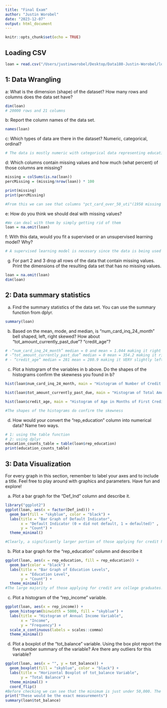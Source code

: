 ```yaml
---
title: "Final Exam"
author: "Justin Worobel"
date: "2023-12-07"
output: html_document
---
```


```r
knitr::opts_chunk$set(echo = TRUE)
```

## Loading CSV

```r
loan = read.csv("/Users/justinworobel/Desktop/Data180-Justin-Worobel/loan_default_data_set.csv")
```

## 1: Data Wrangling

a: What is the dimension (shape) of the dataset? How many rows and columns does the data set have?

```r
dim(loan)
# 20000 rows and 21 columns
```

b: Report the column names of the data set.

```r
names(loan)
```

c: Which types of data are there in the dataset? Numeric, categorical, ordinal?

```r
# The data is mostly numeric with categorical data representing education levels 
```

d: Which columns contain missing values and how much (what percent) of those columns are missing?

```r
missing = colSums(is.na(loan))
percMissing = (missing/nrow(loan)) * 100

print(missing)
print(percMissing)

#From this we can see that columns "pct_card_over_50_uti"(1958 missing values) and "rep_income"(1559 missing values) both have missing values. The percentage of missing values are 9.790% and 7.795% respectivley 
```

e: How do you think we should deal with missing values?

```r
#We can deal with them by simply getting rid of them
loan = na.omit(loan)
```

f: With this data, would you fit a supervised or an unsupervised learning model? Why?

```r
# A supervised learning model is necesary since the data is being used to predict an outcome. In this case we are using the data to predict whether a candidate should get a loan based on numerous variables. 
```

g.  For part 2 and 3 drop all rows of the data that contain missing values. Print the dimensions of the resulting data set that has no missing values.

```r
loan = na.omit(loan)
dim(loan)
```

## 2: Data summary statistics

a.  Find the summary statistics of the data set. You can use the summary function from dplyr.\

```r
summary(loan)
```

b.  Based on the mean, mode, and median, is "num_card_inq_24_month" bell shaped, left, right skewed? How about "tot_amount_currently_past_due"? "credit_age"?

```r
# -“num_card_inq_24_month” median = 0 and mean = 1.044 making it right skewed since the mean is greater
# -“tot_amount_currently_past_due” median = 0 mean = 354.2 making it right skewed 
# - “credit_age” median = 281 mean = 280.9 making it VERY slightly left skewed but should be approximated as bell-shaped
```

c.  Plot a histogram of the variables in b above. Do the shapes of the histograms confirm the skewness you found in b?

```r
hist(loan$num_card_inq_24_month, main = "Histogram of Number of Credit Card Inquiries in Last 24 Months", xlab = "Value")

hist(loan$tot_amount_currently_past_due, main = "Histogram of Total Amount Past due for all Credit Accounts", xlab = "Value")

hist(loan$credit_age, main = "Histogram of Age in Months of First Credit Product Obtained by Applicant", xlab = "Value")

#The shapes of the histograms do confirm the skewness 
```

d.  How would your convert the "rep_education" column into numerical data? Name two ways.

```r
# 1: using the table function
# 2: using dplyr
education_counts_table = table(loan$rep_education)
print(education_counts_table)
```

## 3: Data Visualization

For every graph in this section, remember to label your axes and to include a title. Feel free to play around with graphics and parameters. Have fun and explore!

a.  Plot a bar graph for the "Def_Ind" column and describe it.

```r
library("ggplot2")
ggplot(loan, aes(x = factor(Def_ind))) +
  geom_bar(fill = "skyblue", color = "black") +
  labs(title = "Bar Graph of Default Indicator",
       x = "Default Indicator (0 = did not default, 1 = defaulted)" ,
       y = "Count") +
  theme_minimal()

#Clearly, a significantly larger portion of those applying for credit have not defaulted on any other credit in the past 18 months 
```

b.  Plot a bar graph for the "rep_education" column and describe it

```r
ggplot(loan, aes(x = rep_education, fill = rep_education)) +
  geom_bar(color = "black") +
  labs(title = "Bar Graph of Education Levels",
       x = "Education Level",
       y = "Count") +
  theme_minimal()
#The large majority of those applying for credit are college graduates. This is followed by those with high school diplomas then graduate degrees. College graduates just about account as more representative in applying for credit than the other three combined
```

c.  Plot a histogram of the "rep_income" variable.

```r
ggplot(loan, aes(x = rep_income)) +
  geom_histogram(binwidth = 5000, fill = "skyblue") +
  labs(title = "Histogram of Annual Income Variable",
       x = "Income",
       y = "Frequency") +
  scale_x_continuous(labels = scales::comma)
  theme_minimal()
```

d.  Plot a boxplot of the "tot_balance" variable. Using the box plot report the five number summary of the variable? Are there any outliers for this variable?

```r
ggplot(loan, aes(x = "", y = tot_balance)) +
  geom_boxplot(fill = "skyblue", color = "black") +
  labs(title = "Horizontal Boxplot of tot_balance Variable",
       y = "Total Balance") +
  theme_minimal() +
  coord_flip()
#Before checking we can see that the minimum is just under 50,000. The first quartile is just under 100,000. the median is about 110,000. The third quartile is just shy of 125,000. and the maximum is around 175,000. There are many reports of income that lie outside the maximum and minimum, these are represented as outliers.
print("These would be the exact measurements")
summary(loan$tot_balance)


```
